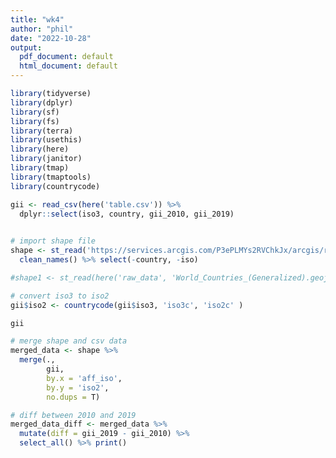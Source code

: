 ```yaml
---
title: "wk4"
author: "phil"
date: "2022-10-28"
output:
  pdf_document: default
  html_document: default
---
```


```r
library(tidyverse)
library(dplyr)
library(sf)
library(fs)
library(terra)
library(usethis)
library(here)
library(janitor)
library(tmap)
library(tmaptools)
library(countrycode)
```


```r
gii <- read_csv(here('table.csv')) %>%
  dplyr::select(iso3, country, gii_2010, gii_2019)
  

```


```r
# import shape file
shape <- st_read('https://services.arcgis.com/P3ePLMYs2RVChkJx/arcgis/rest/services/World_Countries_(Generalized)/FeatureServer/0/query?outFields=*&where=1%3D1&f=geojson') %>%
  clean_names() %>% select(-country, -iso)

#shape1 <- st_read(here('raw_data', 'World_Countries_(Generalized).geojson'))
```


```r
# convert iso3 to iso2
gii$iso2 <- countrycode(gii$iso3, 'iso3c', 'iso2c' )

gii


```


```r
# merge shape and csv data
merged_data <- shape %>%
  merge(.,
        gii,
        by.x = 'aff_iso',
        by.y = 'iso2',
        no.dups = T) 
```


```r
# diff between 2010 and 2019
merged_data_diff <- merged_data %>% 
  mutate(diff = gii_2019 - gii_2010) %>%
  select_all() %>% print()

```
